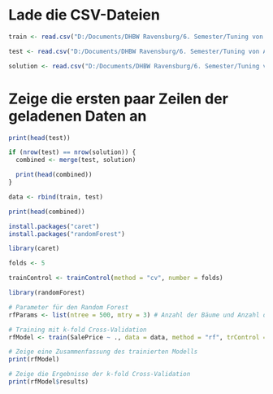 # Lade die CSV-Dateien

```r

train <- read.csv("D:/Documents/DHBW Ravensburg/6. Semester/Tuning von Algorithmen/tuning_house_prices/resources/test.csv")

test <- read.csv("D:/Documents/DHBW Ravensburg/6. Semester/Tuning von Algorithmen/tuning_house_prices/resources/test.csv")

solution <- read.csv("D:/Documents/DHBW Ravensburg/6. Semester/Tuning von Algorithmen/tuning_house_prices/resources/solution.csv")

```


# Zeige die ersten paar Zeilen der geladenen Daten an

```r
print(head(test))
```

```r
if (nrow(test) == nrow(solution)) {
  combined <- merge(test, solution)

  print(head(combined))
}
```

```r
data <- rbind(train, test)

print(head(combined))

```


```r
install.packages("caret")
install.packages("randomForest")

library(caret)

folds <- 5

trainControl <- trainControl(method = "cv", number = folds)

library(randomForest)

# Parameter für den Random Forest
rfParams <- list(ntree = 500, mtry = 3) # Anzahl der Bäume und Anzahl der Variablen pro Split

# Training mit k-fold Cross-Validation
rfModel <- train(SalePrice ~ ., data = data, method = "rf", trControl = trainControl, tuneGrid = rfParams)

# Zeige eine Zusammenfassung des trainierten Modells
print(rfModel)

# Zeige die Ergebnisse der k-fold Cross-Validation
print(rfModel$results)
```

```r

```